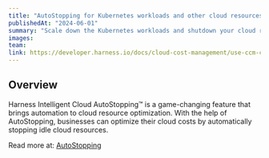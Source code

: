 ---
title: "AutoStopping for Kubernetes workloads and other cloud resources"
publishedAt: "2024-06-01"
summary: "Scale down the Kubernetes workloads and shutdown your cloud resources (EC2, RDS, ASG, ECS) automatically when they are not in use"
images:
team:
link: https://developer.harness.io/docs/cloud-cost-management/use-ccm-cost-optimization/autostopping-guides/kubernetes-autostopping-quick-start-guide/
---

## Overview

Harness Intelligent Cloud AutoStopping™ is a game-changing feature that brings automation to cloud resource optimization. With the help of AutoStopping, businesses can optimize their cloud costs by automatically stopping idle cloud resources.

Read more at: [AutoStopping](https://developer.harness.io/docs/category/autostopping-guides)